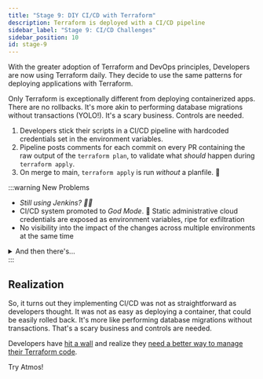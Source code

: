 ```yaml
---
title: "Stage 9: DIY CI/CD with Terraform"
description: Terraform is deployed with a CI/CD pipeline
sidebar_label: "Stage 9: CI/CD Challenges"
sidebar_position: 10
id: stage-9
---
```


<Intro>
With the greater adoption of Terraform and DevOps principles, Developers are now using Terraform daily. They decide to use the same patterns for deploying applications with Terraform.
</Intro>

Only Terraform is exceptionally different from deploying containerized apps. There are no rollbacks. It's more akin to performing database migrations without transactions (YOLO!). It's a scary business. Controls are needed.

1. Developers stick their scripts in a CI/CD pipeline with hardcoded credentials set in the environment variables. 
2. Pipeline posts comments for each commit on every PR containing the raw output of the `terraform plan`, to validate what *should* happen during `terraform apply`.
3. On merge to main, `terraform apply` is run *without* a planfile. 🤞

:::warning New Problems
- _Still using Jenkins? 🧌🔥_
- CI/CD system promoted to *God Mode*. 🤞 Static administrative cloud credentials are exposed as environment variables, ripe for exfiltration
- No visibility into the impact of the changes across multiple environments at the same time
<details>
<summary>And then there's...</summary>
- No recourse for when a `terraform apply` fails
- Inadequate security mechanisms creating a critical risk of catastrophic business loss
- Lack of plan file storage means incorrect implementation of plan/apply workflows
- Missing project-level locks, so PRs can easily clobber each other, rolling back state.
- Entire organization is spammed by GitHub comments every time someone pushes a commit, and a plan is run on the PR
- Automated drift detection is still missing, so you have no idea if what is in `main` is actually deployed
</details>
:::

## Realization

So, it turns out they implementing CI/CD was not as straightforward as developers thought.
It was not as easy as deploying a container, that could be easily rolled back. It's more like performing 
database migrations without transactions. That's a scary business and controls are needed.

Developers have [hit a wall](/introduction/why-atmos/stage-10) and realize they [need a better way to manage their Terraform code](/introduction/why-atmos/nirvana). 

<Link
    to="/introduction/why-atmos/nirvana"
    className="button button--lg button--primary">
    Try Atmos!
</Link>
